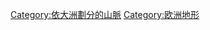 {{Commonscat|Mountain ranges of Europe}}

[[Category:依大洲劃分的山脈‎|Category:依大洲劃分的山脈‎]]
[[Category:欧洲地形‎|Category:欧洲地形‎]]